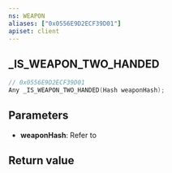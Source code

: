 ```yaml
---
ns: WEAPON
aliases: ["0x0556E9D2ECF39D01"]
apiset: client
---
```

## _IS_WEAPON_TWO_HANDED

```c
// 0x0556E9D2ECF39D01
Any _IS_WEAPON_TWO_HANDED(Hash weaponHash);
```


## Parameters
* **weaponHash**: Refer to <EmbeddedEnum type="eWeaponHash" />

## Return value
